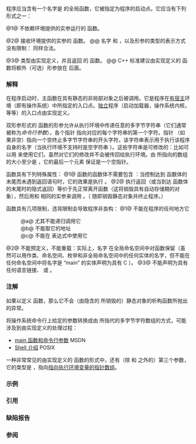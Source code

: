 {{title|主函数}}
{{cpp/language/basics/navbar}}

程序应当含有一个名字是 {{ttb|main}} 的全局函数，它被指定为程序的启动点。它应当有下列形式之一：

{{sdsc begin}}
{{sdsc|num=1|
{{c/core|int}}{{ttb| main() {}} {{spar|函数体}} {{ttb|}&lt;!----&gt;}}
}}
{{sdsc|num=2|
{{c/core|int}}{{ttb| main(}}{{c/core|int}} {{spar|argc}}{{ttb|,}} {{c/core|char*}} {{spar|argv}}{{tt|[]}}{{ttb|) {}} {{spar|函数体}} {{ttb|}&lt;!----&gt;}}
}}
{{sdsc|num=3|
{{c/core|int}}{{ttb| main(}}{{c/core|/* 由实现定义 */}}{{ttb|) {}} {{spar|函数体}} {{ttb|}&lt;!----&gt;}}
}}
{{sdsc end}}

@1@ 不依赖环境提供的实参运行的 {{tt|main}} 函数。

@2@ 接收环境提供的实参的 {{tt|main}} 函数。
@@ 名字 {{spar|argc}} 和 {{spar|argv}}，以及形参的类型的表示方式没有限制：{{c/core|int main(int ac, char** av)}} 同样合法。

@3@ 类型由实现定义，并且返回 {{c/core|int}} 的 {{tt|main}} 函数。
@@ C++ 标准建议由实现定义的 {{tt|main}} 函数将额外（可选）形参放在 {{spar|argv}} 后面。

{{par begin}}
{{par|{{spar|argc}}|非负数，表示从程序运行的环境传递给程序的实参个数。}}
{{par|{{spar|argv}}|指针，指向包含 {{c|argc + 1}} 个指针的数组的首元素。数组末元素是空指针，如果它前面有任何元素，那么它们指向[[cpp/string/multibyte|空终止多字节字符串]]，表示从执行环境传递给程序的若干参数。如果 {{c|argv[0]}} 不是空指针，或等价地 {{c|argc &gt; 0}}，那么它指向表示用于调用程序的名称的字符串，或空字符串。}}
{{par|{{spar|函数体}}|{{tt|main}} 函数的函数体}}
{{par end}}

===解释===
在程序启动时，主函数在{{rlp|initialization|初始化}}具有静态{{rlp|storage duration|存储期}}的非局部对象之后被调用。它是程序在[[cpp/freestanding|有宿主]]环境（即有操作系统）中所指定的入口点。[[cpp/freestanding|独立]]程序（启动加载器，操作系统内核，等等）的入口点由实现定义。

双形参形式的 {{tt|main}} 函数的形参允许从执行环境中传递任意的多字节字符串（它们通常被称为''命令行参数''），各个指针 {{closed range|argv[1]|argv[argc - 1]}} 指向对应的每个字符串的第一个字符。指针 {{c|argv[0]}}（如果非空）指向一个空终止多字节字符串的开头字符，该字符串表示用于执行该程序自身的名字（当执行环境不支持时是空字符串 {{c|""}}）。这些字符串是可修改的：比如可以用 {{lc|std::strtok}} 来使用它们，虽然对它们的修改并不会被传回给执行环境。由 {{c|argv}} 所指向的数组的大小至少是 {{c|argc + 1}}，它的最后一个元素 {{c|argv[argc]}} 保证是一个空指针。

{{tt|main}} 函数具有下列特殊属性：
@1@ {{tt|main}} 函数的函数体不需要包含 {{rlp|return|{{c/core|return}} 语句}}：当控制达到 {{tt|main}} 函数体的末尾而未遇到返回语句时，它的效果是执行 {{c|return 0;}}。
@2@ 执行返回（或当到达 {{tt|main}} 函数体的末尾时的隐式返回）等价于先正常离开函数（这将销毁具有自动存储期的对象{{rev inl|since=c++26|并对 {{tt|main}} 的{{rlps|function#后条件断言}}求值}}），然后用和 {{rlp|return}} 相同的实参来调用 {{lc|std::exit}}。（{{lc|std::exit}} 随即销毁静态对象并终止程序。）

{{tt|main}} 函数具有几项限制，违背限制会导致程序非良构：
@1@ 不能在程序的任何地方{{rlp|definition#指名函数|指名}}它
:@a@ 尤其不能递归调用它
:@b@ 不能取它的地址
:@c@ 不能在 {{rlpt|typeid}} 表达式{{rev inl|since=c++11|或 {{rlpt|decltype}} 说明符}}中使用它
@2@ 不能预定义，不能重载：实际上，名字 {{tt|main}} 在全局命名空间中对函数保留（虽然可以用作类、命名空间、枚举和非全局命名空间中的任何实体的名字，但不能在任何命名空间中将名字是 “main” 的实体声明为具有 C {{rlp|language linkage|语言链接}}）。
@3@ 不能{{rev inl|since=c++11|定义为被弃置（{{c|1==delete;}}），或}}声明为具有任何语言链接{{rev inl|since=c++11|、{{rlpt|constexpr}}}}{{rev inl|since=c++20|、{{rlpt|consteval}}}}、{{rlpt|inline}} 或 {{rlpt|static}}。

{{rev begin}}
{{rev|since=c++14|
@4@ {{tt|main}} 函数的返回类型不能被推导（不允许 {{c/core|auto main() {...}&lt;!----&gt;}}）。
}}
{{rev|since=c++20|
@5@ {{tt|main}} 函数不能是{{rlp|coroutines|协程}}。
@6@ {{tt|main}} 函数不能附着到任何具名{{rlp|modules|模块}}。
}}
{{rev end}}

===注解===
如果以{{rlp|try#函数 try 块|函数 {{c/core|try}} 块}}定义 {{tt|main}} 函数，那么它不会{{rlp|catch|捕获}}（由隐含的 {{lc|std::exit}} 所销毁的）静态对象的析构函数所抛出的异常。

将操作系统命令行上给定的参数转换成由 {{c|argv}} 所指代的多字节字符数组的方式，可能涉及到由实现定义的处理过程：
* [https://learn.microsoft.com/zh-cn/cpp/cpp/main-function-command-line-args main 函数和命令行参数] MSDN
* [http://pubs.opengroup.org/onlinepubs/9699919799/utilities/V3_chap02.html#tag_18_01 Shell 介绍] POSIX

一种非常常见的由实现定义的 {{tt|main}} 函数的形式中，还有（除 {{c|argc}} 和 {{c|argv}} 之外的）第三个参数，它的类型是 {{c/core|char**}}，指向[https://pubs.opengroup.org/onlinepubs/9699919799/functions/exec.html 指向执行环境变量的指针数组]。

===示例===
{{example
|演示如何通知程序：从哪里获得输入，向哪里写入结果。&lt;br&gt;
一种可能的调用方式：{{c|1=./convert table_in.dat table_out.dat}}
|code=
#include &lt;cstdlib&gt;
#include &lt;iomanip&gt;
#include &lt;iostream&gt;

int main(int argc, char *argv[])
{
    std::cout &lt;&lt; "argc == " &lt;&lt; argc &lt;&lt; '\n';
    
    for (int ndx{}; ndx != argc; ++ndx)
        std::cout &lt;&lt; "argv[" &lt;&lt; ndx &lt;&lt; "] == " &lt;&lt; std::quoted(argv[ndx]) &lt;&lt; '\n';
    std::cout &lt;&lt; "argv[" &lt;&lt; argc &lt;&lt; "] == "
              &lt;&lt; static_cast&lt;void*&gt;(argv[argc]) &lt;&lt; '\n';
    
    /*...*/
    
    return argc == 3 ? EXIT_SUCCESS : EXIT_FAILURE; // 可选返回值
}
|p=true
|output=
argc == 3
argv[0] == "./convert"
argv[1] == "table_in.dat"
argv[2] == "table_out.dat"
argv[3] == 0
}}

===引用===
{{cot}}
{{ref std c++23}}
{{ref std|section=6.9.3.1|title=main function|id=basic.start.main}}
{{ref std end}}
{{cob}}

===缺陷报告===
{{dr list begin}}
{{dr list item|wg=cwg|dr=1003|std=C++98|before=受支持的 {{tt|main}} 形参名被过度限制|after=支持所有合法的形参名}}
{{dr list item|wg=cwg|dr=1886|std=C++98|before={{tt|main}} 函数可以声明为具有语言链接|after=已禁止}}
{{dr list item|wg=cwg|dr=2479|std=C++20|before={{tt|main}} 函数可以声明为 {{c/core|consteval}}|after=已禁止}}
{{dr list item|wg=cwg|dr=2811|std=C++98|before=在 {{wg21|N3214}} 后 {{tt|main}} 函数是否被使用不清晰|after=认为在指名它时使用它}}
{{dr list end}}

===参阅===
{{dsc begin}}
{{dsc see c|c/language/main function|{{tt|main}} 函数|nomono=true}}
{{dsc end}}

{{langlinks|de|en|es|ja|ru}}